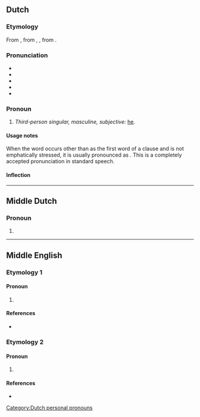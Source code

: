 ==Dutch==

===Etymology===
From {{inh|nl|dum|hi}}, from {{inh|nl|odt|hie}}, {{m|odt|hē}}, from {{inh|nl|gem-pro|*hiz}}.

===Pronunciation===
* {{IPA|/ɦɛi̯/|lang=nl}}
* {{audio|Nl-hij.ogg|audio|lang=nl}}
* {{hyphenation|lang=nl|hij}}
* {{rhymes|ɛi̯|lang=nl}}
* {{homophones|lang=nl|hei}}

===Pronoun===
{{head|nl|pronoun}}

# ''Third-person singular, masculine, subjective:'' [[he]].
#: {{ux|nl|'''Hij''' loopt.|'''He''' walks.|inline=1}}

====Usage notes====
When the word occurs other than as the first word of a clause and is not emphatically stressed, it is usually pronounced as {{IPAchar|/i/}}. This is a completely accepted pronunciation in standard speech.

====Inflection====
{{nl-decl-personal pronouns}}

[[Category:Dutch personal pronouns]]

----

==Middle Dutch==

===Pronoun===
{{head|dum|pronoun form}}

# {{alternative spelling of|hi|lang=dum}}

----

==Middle English==

===Etymology 1===

====Pronoun====
{{head|enm|pronoun}}

# {{alt form|I|lang=enm}}

====References====
* {{R:MED Online|entry= ich (pron.)  |id=MED21639 |accessdate=5 May 2018}}

===Etymology 2===

====Pronoun====
{{head|enm|pronoun}}

# {{alt form|he|lang=enm}}

====References====
* {{R:MED Online|entry= he, pron. (3) |id=MED20191 |accessdate=12 June 2018}}
